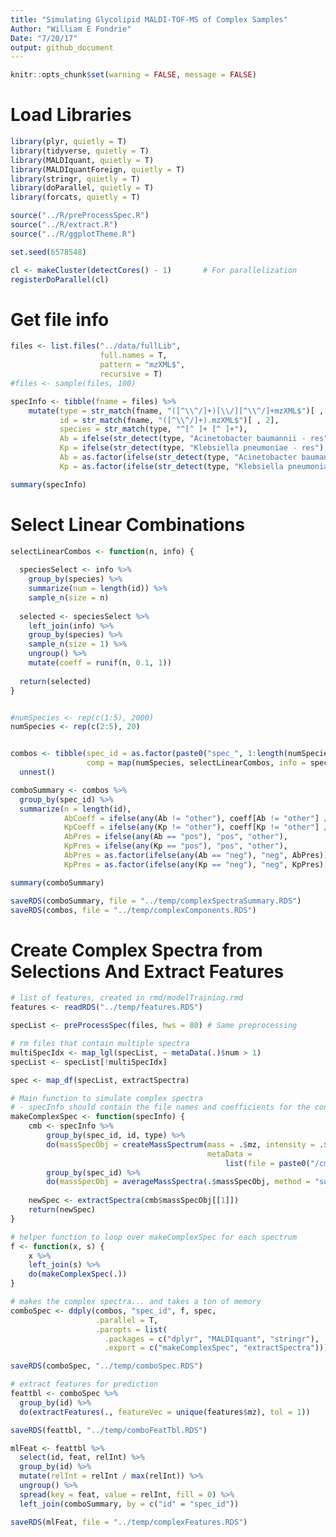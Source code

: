 ```yaml
---
title: "Simulating Glycolipid MALDI-TOF-MS of Complex Samples"
Author: "William E Fondrie"
Date: "7/20/17"
output: github_document
---
```


```r
knitr::opts_chunk$set(warning = FALSE, message = FALSE)
```

# Load Libraries

```r
library(plyr, quietly = T)
library(tidyverse, quietly = T)
library(MALDIquant, quietly = T)
library(MALDIquantForeign, quietly = T)
library(stringr, quietly = T)
library(doParallel, quietly = T)
library(forcats, quietly = T)

source("../R/preProcessSpec.R")
source("../R/extract.R")
source("../R/ggplotTheme.R")

set.seed(6578548)  

cl <- makeCluster(detectCores() - 1)       # For parallelization
registerDoParallel(cl)
```

# Get file info

```r
files <- list.files("../data/fullLib", 
                    full.names = T, 
                    pattern = "mzXML$",
                    recursive = T)
#files <- sample(files, 100)

specInfo <- tibble(fname = files) %>%
    mutate(type = str_match(fname, "([^\\^/]+)[\\/][^\\^/]+mzXML$")[ , 2],
           id = str_match(fname, "([^\\^/]+).mzXML$")[ , 2],
           species = str_match(type, "^[^ ]+ [^ ]+"),
           Ab = ifelse(str_detect(type, "Acinetobacter baumannii - res"), "pos", "other"),
           Kp = ifelse(str_detect(type, "Klebsiella pneumoniae - res"), "pos", "other"),
           Ab = as.factor(ifelse(str_detect(type, "Acinetobacter baumannii - sen"), "neg", Ab)),
           Kp = as.factor(ifelse(str_detect(type, "Klebsiella pneumoniae - sen"), "neg", Kp)))

summary(specInfo)

```

# Select Linear Combinations

```r
selectLinearCombos <- function(n, info) {
  
  speciesSelect <- info %>%
    group_by(species) %>%
    summarize(num = length(id)) %>%
    sample_n(size = n)
  
  selected <- speciesSelect %>%
    left_join(info) %>%
    group_by(species) %>%
    sample_n(size = 1) %>%
    ungroup() %>%
    mutate(coeff = runif(n, 0.1, 1))
  
  return(selected)
}


#numSpecies <- rep(c(1:5), 2000)
numSpecies <- rep(c(2:5), 20)


combos <- tibble(spec_id = as.factor(paste0("spec_", 1:length(numSpecies))),
                 comp = map(numSpecies, selectLinearCombos, info = specInfo)) %>%
  unnest()

comboSummary <- combos %>%
  group_by(spec_id) %>%
  summarize(n = length(id),
            AbCoeff = ifelse(any(Ab != "other"), coeff[Ab != "other"] / max(coeff), 0),
            KpCoeff = ifelse(any(Kp != "other"), coeff[Kp != "other"] / max(coeff), 0),
            AbPres = ifelse(any(Ab == "pos"), "pos", "other"),
            KpPres = ifelse(any(Kp == "pos"), "pos", "other"),
            AbPres = as.factor(ifelse(any(Ab == "neg"), "neg", AbPres)),
            KpPres = as.factor(ifelse(any(Kp == "neg"), "neg", KpPres)))

summary(comboSummary)

saveRDS(comboSummary, file = "../temp/complexSpectraSummary.RDS")
saveRDS(combos, file = "../temp/complexComponents.RDS")
```

# Create Complex Spectra from Selections And Extract Features

```r
# list of features, created in rmd/modelTraining.rmd
features <- readRDS("../temp/features.RDS")

specList <- preProcessSpec(files, hws = 80) # Same preprocessing

# rm files that contain multiple spectra
multiSpecIdx <- map_lgl(specList, ~ metaData(.)$num > 1)
specList <- specList[!multiSpecIdx]

spec <- map_df(specList, extractSpectra)

# Main function to simulate complex spectra
# - specInfo should contain the file names and coefficients for the constituents of each spectrum
makeComplexSpec <- function(specInfo) {
    cmb <- specInfo %>%
        group_by(spec_id, id, type) %>%
        do(massSpecObj = createMassSpectrum(mass = .$mz, intensity = .$relInt, 
                                            metaData = 
                                                list(file = paste0("/cmb/", .$spec_id[1], ".mzXML")))) %>%
        group_by(spec_id) %>%
        do(massSpecObj = averageMassSpectra(.$massSpecObj, method = "sum"))
    
    newSpec <- extractSpectra(cmb$massSpecObj[[1]])
    return(newSpec)
}

# helper function to loop over makeComplexSpec for each spectrum
f <- function(x, s) {
    x %>%
    left_join(s) %>%
    do(makeComplexSpec(.))
}

# makes the complex spectra... and takes a ton of memory
comboSpec <- ddply(combos, "spec_id", f, spec,
                   .parallel = T,
                   .paropts = list(
                     .packages = c("dplyr", "MALDIquant", "stringr"),
                     .export = c("makeComplexSpec", "extractSpectra")))

saveRDS(comboSpec, "../temp/comboSpec.RDS")

# extract features for prediction
feattbl <- comboSpec %>%
  group_by(id) %>%
  do(extractFeatures(., featureVec = unique(features$mz), tol = 1))

saveRDS(feattbl, "../temp/comboFeatTbl.RDS")

mlFeat <- feattbl %>%
  select(id, feat, relInt) %>%
  group_by(id) %>%
  mutate(relInt = relInt / max(relInt)) %>%
  ungroup() %>%
  spread(key = feat, value = relInt, fill = 0) %>%
  left_join(comboSummary, by = c("id" = "spec_id")) 

saveRDS(mlFeat, file = "../temp/complexFeatures.RDS")
```






